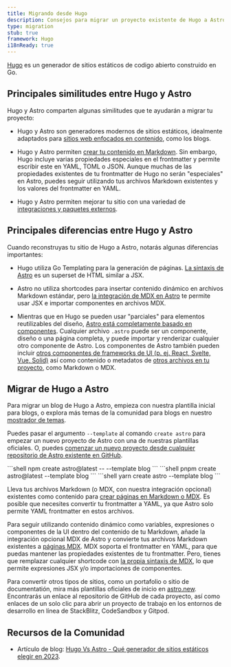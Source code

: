 ```yaml
---
title: Migrando desde Hugo
description: Consejos para migrar un proyecto existente de Hugo a Astro
type: migration
stub: true
framework: Hugo
i18nReady: true
---
```



[Hugo](https://gohugo.io) es un generador de sitios estáticos de codigo abierto construido en Go.

## Principales similitudes entre Hugo y Astro

Hugo y Astro comparten algunas similitudes que te ayudarán a migrar tu proyecto:

- Hugo y Astro son generadores modernos de sitios estáticos, idealmente adaptados para [sitios web enfocados en contenido](/es/concepts/why-astro/#enfocado-en-el-contenido), como los blogs.

- Hugo y Astro permiten [crear tu contenido en Markdown](/es/guides/content/#creación-de-markdown). Sin embargo, Hugo incluye varias propiedades especiales en el frontmatter y permite escribir este en YAML, TOML o JSON. Aunque muchas de las propiedades existentes de tu frontmatter de Hugo no serán "especiales" en Astro, puedes seguir utilizando tus archivos Markdown existentes y los valores del frontmatter en YAML.

- Hugo y Astro permiten mejorar tu sitio con una variedad de [integraciones y paquetes externos](https://astro.build/integrations/).



## Principales diferencias entre Hugo y Astro

Cuando reconstruyas tu sitio de Hugo a Astro, notarás algunas diferencias importantes:

- Hugo utiliza Go Templating para la generación de páginas. [La sintaxis de Astro](/es/core-concepts/astro-components/) es un superset de HTML similar a JSX.

- Astro no utiliza shortcodes para insertar contenido dinámico en archivos Markdown estándar, pero [la integración de MDX en Astro](/es/guides/integrations-guide/mdx/) te permite usar JSX e importar componentes en archivos MDX.

- Mientras que en Hugo se pueden usar "parciales" para elementos reutilizables del diseño, [Astro está completamente basado en componentes](/es/core-concepts/astro-components/). Cualquier archivo `.astro` puede ser un componente, diseño o una página completa, y puede importar y renderizar cualquier otro componente de Astro. Los componentes de Astro también pueden incluir [otros componentes de frameworks de UI (p. ej. React, Svelte, Vue, Solid)](/es/core-concepts/framework-components/) así como contenido o metadatos de [otros archivos en tu proyecto](/es/guides/imports/), como Markdown o MDX.

## Migrar de Hugo a Astro

Para migrar un blog de Hugo a Astro, empieza con nuestra plantilla inicial para blogs, o explora más temas de la comunidad para blogs en nuestro [mostrador de temas](https://astro.build/themes/).

Puedes pasar el argumento `--template` al comando `create astro` para empezar un nuevo proyecto de Astro con una de nuestras plantillas oficiales. O, puedes [comenzar un nuevo proyecto desde cualquier repositorio de Astro existente en GitHub](/es/install/auto/#starter-templates).

  <PackageManagerTabs>
    <Fragment slot="npm">
    ```shell
    npm create astro@latest -- --template blog
    ```
    </Fragment>
    <Fragment slot="pnpm">
    ```shell
    pnpm create astro@latest --template blog
    ```
    </Fragment>
    <Fragment slot="yarn">
    ```shell
    yarn create astro --template blog
    ```
    </Fragment>
  </PackageManagerTabs>

Lleva tus archivos Markdown (o MDX, con nuestra integración opcional) existentes como contenido para [crear páginas en Markdown o MDX](/es/guides/markdown-content/). Es posible que necesites convertir tu frontmatter a YAML, ya que Astro solo permite YAML frontmatter en estos archivos.

Para seguir utilizando contenido dinámico como variables, expresiones o componentes de la UI dentro del contenido de tu Markdown, añade la integración opcional MDX de Astro y convierte tus archivos Markdown existentes a [páginas MDX](/es/guides/markdown-content/). MDX soporta el frontmatter en YAML, para que puedas mantener las propiedades existentes de tu frontmatter. Pero, tienes que remplazar cualquier shortcode con [la propia sintaxis de MDX](https://mdxjs.com/docs/what-is-mdx/#mdx-syntax), lo que permite expresiones JSX y/o importaciones de componentes.

Para convertir otros tipos de sitios, como un portafolio o sitio de documentatión, mira más plantillas oficiales de inicio en [astro.new](https://astro.new). Encontrarás un enlace al repositorio de GitHub de cada proyecto, así como enlaces de un solo clic para abrir un proyecto de trabajo en los entornos de desarrollo en línea de StackBlitz, CodeSandbox y Gitpod.

## Recursos de la Comunidad

- Artículo de blog: [Hugo Vs Astro - Qué generador de sitios estáticos elegir en 2023](https://onebite.dev/hugo-vs-astro-which-static-site-generator-to-choose-in-2023/).
